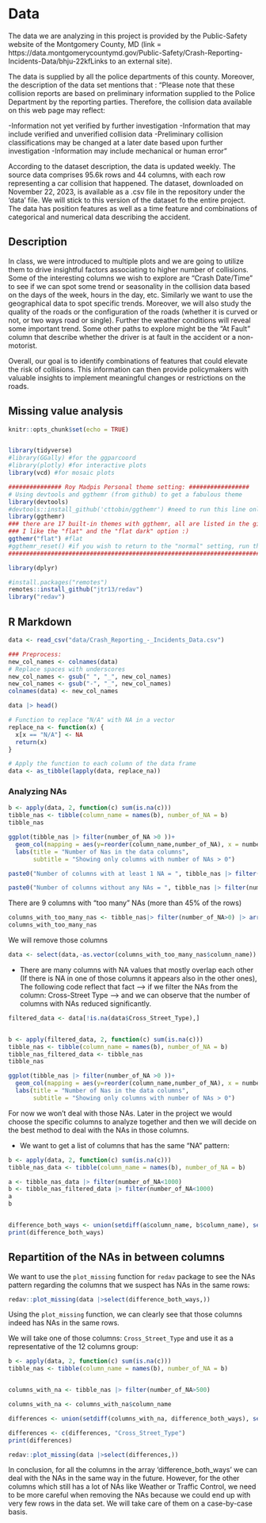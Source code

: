 # Data

The data we are analyzing in this project is provided by the Public-Safety website of the Montgomery County, MD (link = https://data.montgomerycountymd.gov/Public-Safety/Crash-Reporting-Incidents-Data/bhju-22kfLinks to an external site). 

The data is supplied by all the police departments of this county. Moreover, the description of the data set mentions that :
"Please note that these collision reports are based on preliminary information supplied to the Police Department by the reporting parties. Therefore, the collision data available on this web page may reflect:

-Information not yet verified by further investigation
-Information that may include verified and unverified collision data
-Preliminary collision classifications may be changed at a later date based upon further investigation
-Information may include mechanical or human error"

According to the dataset description, the data is updated weekly. The source data comprises 95.6k rows and 44 columns, with each row representing a car collision that happened.
The dataset, downloaded on November 22, 2023, is available as a .csv file in the repository under the 'data' file. We will stick to this version of the dataset fo the entire project. 
The data has position features as well as a time feature and combinations of categorical and numerical data describing the accident.

  
## Description

In class, we were introduced to multiple plots and we are going to utilize them to drive insightful factors associating to higher number of collisions.
Some of the interesting columns we wish to explore are "Crash Date/Time" to see if we can spot some trend or seasonality in the collision data based on the days of the week, hours in the day, etc. Similarly we want to use the geographical data to spot specific trends. 
Moreover, we will also study the quality of the roads or the configuration of the roads (whether it is curved or not, or two ways road or single). Further the weather conditions will reveal some important trend.
Some other paths to explore might be the "At Fault" column that describe whether the driver is at fault in the accident or a non-motorist.


Overall, our goal is to identify combinations of features that could elevate the risk of collisions. This information can then provide policymakers with valuable insights to implement meaningful changes or restrictions on the roads.





## Missing value analysis


```r
knitr::opts_chunk$set(echo = TRUE)


library(tidyverse)
#library(GGally) #for the ggparcoord
#library(plotly) #for interactive plots
library(vcd) #for mosaic plots

############### Roy Madpis Personal theme setting: #################
# Using devtools and ggthemr (from github) to get a fabulous theme
library(devtools)
#devtools::install_github('cttobin/ggthemr') #need to run this line only if you don't ran it in the past
library(ggthemr)
### there are 17 built-in themes with ggthemr, all are listed in the github site: https://github.com/Mikata-Project/ggthemr#palettes
### I like the "flat" and the "flat dark" option :)
ggthemr("flat") #flat
#ggthemr_reset() #if you wish to return to the "normal" setting, run this line
########################################################################

library(dplyr)

#install.packages("remotes")
remotes::install_github("jtr13/redav")
library("redav")


```

## R Markdown


```r
data <- read_csv("data/Crash_Reporting_-_Incidents_Data.csv")

### Preprocess:
new_col_names <- colnames(data)
# Replace spaces with underscores
new_col_names <- gsub(" ", "_", new_col_names)
new_col_names <- gsub("-", "_", new_col_names)
colnames(data) <- new_col_names

data |> head()
```

```r
# Function to replace "N/A" with NA in a vector
replace_na <- function(x) {
  x[x == "N/A"] <- NA
  return(x)
}

# Apply the function to each column of the data frame
data <- as_tibble(lapply(data, replace_na))
```



### Analyzing NAs

```r
b <- apply(data, 2, function(c) sum(is.na(c)))
tibble_nas <- tibble(column_name = names(b), number_of_NA = b)
tibble_nas

ggplot(tibble_nas |> filter(number_of_NA >0 ))+
  geom_col(mapping = aes(y=reorder(column_name,number_of_NA), x = number_of_NA)) +
  labs(title = "Number of Nas in the data columns",
       subtitle = "Showing only columns with number of NAs > 0")


```



```r

paste0("Number of columns with at least 1 NA = ", tibble_nas |> filter(number_of_NA > 0) |> nrow())

paste0("Number of columns without any NAs = ", tibble_nas |> filter(number_of_NA == 0) |> nrow())

```

There are 9 columns with "too many" NAs (more than 45% of the rows)
```r
columns_with_too_many_nas <- tibble_nas|> filter(number_of_NA>0) |> arrange(number_of_NA) |> filter(number_of_NA > 45000)
columns_with_too_many_nas
```
We will remove those columns

```r
data <- select(data,-as.vector(columns_with_too_many_nas$column_name))

```


+ There are many columns with NA values that mostly overlap each other (If there is NA in one of those columns it appears also in the other ones), The following code reflect that fact --> if we filter the NAs from the column: Cross-Street Type --> and we can observe that the number of columns with NAs reduced significantly.


```r
filtered_data <- data[!is.na(data$Cross_Street_Type),]


b <- apply(filtered_data, 2, function(c) sum(is.na(c)))
tibble_nas <- tibble(column_name = names(b), number_of_NA = b)
tibble_nas_filtered_data <- tibble_nas
tibble_nas

ggplot(tibble_nas |> filter(number_of_NA >0 ))+
  geom_col(mapping = aes(y=reorder(column_name,number_of_NA), x = number_of_NA)) +
  labs(title = "Number of Nas in the data columns",
       subtitle = "Showing only columns with number of NAs > 0")
```

For now we won't deal with those NAs. Later in the project we would choose the specific columns to analyze together and then we will decide on the best method to deal with the NAs in those columns.


+ We want to get a list of columns that has the same "NA" pattern:

```r
b <- apply(data, 2, function(c) sum(is.na(c)))
tibble_nas_data <- tibble(column_name = names(b), number_of_NA = b)

a <- tibble_nas_data |> filter(number_of_NA<1000)
b <- tibble_nas_filtered_data |> filter(number_of_NA<1000)
a
b


difference_both_ways <- union(setdiff(a$column_name, b$column_name), setdiff(b$column_name, a$column_name))
print(difference_both_ways)
```
## Repartition of the NAs in between columns


We want to use the `plot_missing` function for `redav` package to see the NAs pattern regarding the columns that we suspect has NAs in the same rows:

```r
redav::plot_missing(data |>select(difference_both_ways,))

```

Using the `plot_missing` function, we can clearly see that those columns indeed has NAs in the same rows.

We will take one of those columns: `Cross_Street_Type` and use it as a representative of the 12 columns group:

```r
b <- apply(data, 2, function(c) sum(is.na(c)))
tibble_nas <- tibble(column_name = names(b), number_of_NA = b)


columns_with_na <- tibble_nas |> filter(number_of_NA>500) 

columns_with_na <- columns_with_na$column_name

differences <- union(setdiff(columns_with_na, difference_both_ways), setdiff(difference_both_ways, columns_with_na))

differences <- c(differences, "Cross_Street_Type")
print(differences)

redav::plot_missing(data |>select(differences,))


```

In conclusion, for all the columns in the array 'difference_both_ways' we can deal with the NAs in the same way in the future. However, for the other columns which still has a lot of NAs like Weather or Traffic Control, we need to be more careful when removing the NAs because we could end up with very few rows in the data set. We will take care of them on a case-by-case basis.





